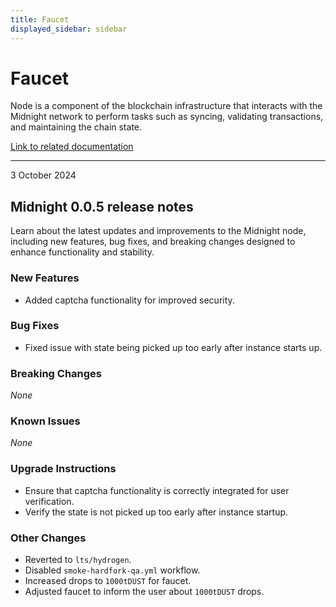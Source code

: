 ```yaml
---
title: Faucet
displayed_sidebar: sidebar
---
```


# Faucet

Node is a component of the blockchain infrastructure that interacts with the Midnight network to perform tasks such as syncing, validating transactions, and maintaining the chain state.

[Link to related documentation](../../develop/nodes-and-dapps/node-endpoints)

---

<div 
  style={{
    marginTop: '0',
    fontSize: '1rem',
    fontWeight: 'normal',
    marginBottom: '0.5rem'
  }}
>
  3 October 2024
</div>

## Midnight 0.0.5 release notes

Learn about the latest updates and improvements to the Midnight node, including new features, bug fixes, and breaking changes designed to enhance functionality and stability.

### New Features
- Added captcha functionality for improved security.  

### Bug Fixes
- Fixed issue with state being picked up too early after instance starts up.  

### Breaking Changes
_None_

### Known Issues
_None_

### Upgrade Instructions
- Ensure that captcha functionality is correctly integrated for user verification.  
- Verify the state is not picked up too early after instance startup.  

### Other Changes
- Reverted to `lts/hydrogen`.  
- Disabled `smoke-hardfork-qa.yml` workflow.  
- Increased drops to `1000tDUST` for faucet.  
- Adjusted faucet to inform the user about `1000tDUST` drops.  
